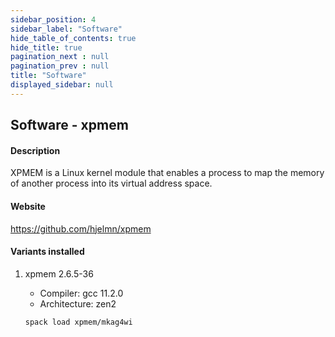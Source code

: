 ```yaml
---
sidebar_position: 4
sidebar_label: "Software"
hide_table_of_contents: true
hide_title: true
pagination_next : null
pagination_prev : null
title: "Software"
displayed_sidebar: null
---
```


## Software - xpmem


#### Description
XPMEM is a Linux kernel module that enables a process to map the memory of another process into its virtual address space.

#### Website
https://github.com/hjelmn/xpmem

#### Variants installed

1. xpmem 2.6.5-36

    - Compiler: gcc 11.2.0
    - Architecture: zen2

    ```bash
    spack load xpmem/mkag4wi
    ```
